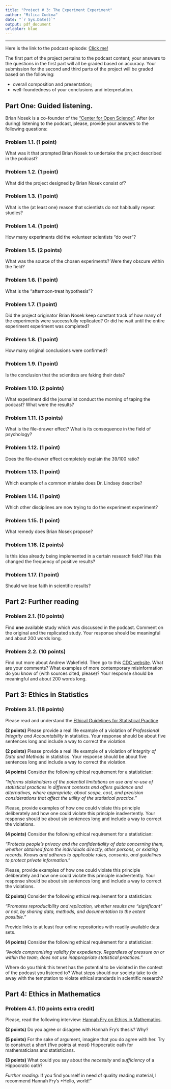 ```yaml
---
title: "Project # 3: The Experiment Experiment"
author: "Milica Cudina"
date: "`r Sys.Date()`"
output: pdf_document
urlcolor: blue 
---
```


---

Here is the link to the podcast episode:
[Click me!](http://www.npr.org/sections/money/2016/01/15/463237871/episode-677-the-experiment-experiment)

The first part of the project pertains to the podcast content; your answers to the questions in the first part will all be graded based on accuracy. Your submission for the second and third parts of the project will be graded based on the following:

* overall composition and presentation;
* well-foundedness of your conclusions and interpretation. 

## Part One: Guided listening.
Brian Nosek is a co-founder of the ["Center for Open Science"](https://cos.io/). After (or during) listening to the podcast, please, provide your answers to the following questions: 

### Problem 1.1. (1 point) 
What was it that prompted Brian Nosek to undertake the project described in the podcast?

### Problem 1.2. (1 point) 
What did the project designed by Brian Nosek consist of?

### Problem 1.3. (1 point) 
What is the (at least one) reason that scientists do not habitually repeat studies?

### Problem 1.4. (1 point) 
How many experiments did the volunteer scientists “do over”?

### Problem 1.5. (2 points) 
What was the source of the chosen experiments? Were they obscure within the field?

### Problem 1.6. (1 point) 
What is the “afternoon-treat hypothesis”?

### Problem 1.7. (1 point) 
Did the project originator Brian Nosek keep constant track of how many of the experiments were successfully replicated? Or did he wait until the entire experiment experiment was completed?

### Problem 1.8. (1 point) 
How many original conclusions were confirmed?

### Problem 1.9. (1 point) 
Is the conclusion that the scientists are faking their data?

### Problem 1.10. (2 points) 
What experiment did the journalist conduct the morning of taping the podcast? What were the results?

### Problem 1.11. (3 points) 
What is the file-drawer effect? What is its consequence in the field of psychology?

### Problem 1.12. (1 point) 
Does the file-drawer effect completely explain the 39/100 ratio?

### Problem 1.13. (1 point) 
Which example of a common mistake does Dr. Lindsey describe?

### Problem 1.14. (1 point) 
Which other disciplines are now trying to do the experiment experiment?

### Problem 1.15. (1 point) 
What remedy does Brian Nosek propose?

### Problem 1.16. (2 points) 
Is this idea already being implemented in a certain research field? Has this
changed the frequency of positive results?

### Problem 1.17. (1 point) 
Should we lose faith in scientific results?

## Part 2: Further reading

### Problem 2.1. (10 points) 
Find **one** available study which was discussed in the podcast. Comment on the original and the replicated study. Your response should be meaningful and about 200 words long. 

### Problem 2.2. (10 points)
Find out more about Andrew Wakefield. Then go to this [CDC website](https://www.cdc.gov/vaccinesafety/concerns/autism.html). What are your comments? What examples of more contemporary misinformation do you know of (with sources cited, please)? Your response should be meaningful and about 200 words long. 

## Part 3: Ethics in Statistics

### Problem 3.1. (18 points)
Please read and understand the [Ethical Guidelines for Statistical Practice](https://www.amstat.org/your-career/ethical-guidelines-for-statistical-practice)

**(2 points)** Please provide a real life example of a violation of *Professional Integrity and Accountability* in statistics. Your response should be about five sentences long and include a way to correct the violation. 

**(2 points)** Please provide a real life example of a violation of *Integrity of Data and Methods* in statistics. Your response should be about five sentences long and include a way to correct the violation. 

**(4 points)** Consider the following ethical requirement for a statistician: 

*"Informs stakeholders of the potential limitations on use and re-use of statistical practices in different contexts and offers guidance and alternatives, where appropriate, about scope, cost, and precision considerations that affect the utility of the statistical practice."*

Please, provide examples of how one could violate this principle deliberately and how one could violate this principle inadvertently. Your response should be about six sentences long and include a way to correct the violations. 

**(4 points)** Consider the following ethical requirement for a statistician: 

*"Protects people’s privacy and the confidentiality of data concerning them, whether obtained from the individuals directly, other persons, or existing records. Knows and adheres to applicable rules, consents, and guidelines to protect private information."*

Please, provide examples of how one could violate this principle deliberately and how one could violate this principle inadvertently. Your response should be about six sentences long and include a way to correct the violations. 

**(2 points)** Consider the following ethical requirement for a statistician: 

*"Promotes reproducibility and replication, whether results are “significant” or not, by sharing data, methods, and documentation to the extent possible."*

Provide links to at least four online repositories with readily available data sets. 

**(4 points)** Consider the following ethical requirement for a statistician: 

*"Avoids compromising validity for expediency. Regardless of pressure on or within the team, does not use inappropriate statistical practices."*

Where do you think this tenet has the potential to be violated in the context of the podcast you listened to? What steps should our society take to do away with the temptation to violate ethical standards in scientific research?

## Part 4: Ethics in Mathematics

### Problem 4.1. (10 points extra credit)
Please, read the following interview: 
[Hannah Fry on Ethics in Mathematics](https://www.theguardian.com/science/2019/aug/16/mathematicians-need-doctor-style-hippocratic-oath-says-academic-hannah-fry#:~:text=“We%20need%20a%20Hippocratic%20oath,in%20every%20step%20you%20take.”). 

**(2 points)** Do you agree or disagree with Hannah Fry's thesis? Why? 

**(5 points)** For the sake of argument, imagine that you do agree with her. Try to construct a short (five points at most) Hippocratic oath for mathematicians and statisticians. 

**(3 points)** What could you say about the *necessity* and *sufficiency* of a Hippocratic oath? 

*Further reading:* If you find yourself in need of quality reading material, I recommend Hannah Fry's *Hello, world!"